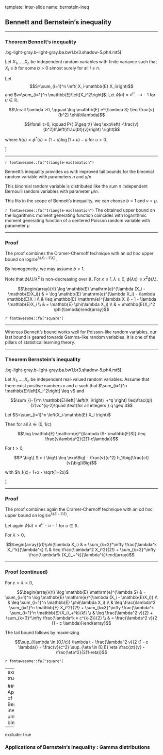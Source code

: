 template: inter-slide
name: bernstein-ineq

## Bennett and Bernstein's inequality


---
  
### Theorem Bennett's inequality

  
.bg-light-gray.b--light-gray.ba.bw1.br3.shadow-5.ph4.mt5[

Let $X_1,\ldots,X_n$ be independent  random variables with finite
variance such that $X_i\le b$ for some $b>0$
almost surely for all $i\leq n$.

Let
$$S=\sum_{i=1}^n \left(  X_i-\mathbb{E} X_i\right)$$
and $v=\sum_{i=1}^n \mathbb{E}\left[X_i^2\right]$.
Let $\phi(u)=e^u-u-1$ for $u\in \mathbb{R}$.


$$\forall \lambda >0, \qquad \log \mathbb{E} e^{\lambda S}  \leq \frac{v}{b^2} \phi(b\lambda)$$

$$\forall t>0, \qquad P\{  S\geq t\}  \leq \exp\left(  -\frac{v}{b^2}h\left(\frac{bt}{v}\right) \right)$$
  
where $h(u)=\phi^*(u) = (1+u)\log(1+u) -u$ for $u>0$.

]

---
  
`r fontawesome::fa("triangle-exclamation")`

Bennett's inequality provides us with improved tail bounds for  the
binomial random variable with parameters $n$ and $\mu/n$.

This binomial random variable is distributed like the sum $n$ independent
Bernoulli random variables with parameter $\mu/n$.

This fits in the scope of Bennett's inequality, we can choose $b=1$ and $v=\mu.$
  
`r fontawesome::fa("triangle-exclamation")` The obtained upper bound on the logarithmic moment generating function coincides with logarithmic moment generating function of a centered Poisson random variable with parameter $\mu$
  
  
---
  
### Proof
  
The proof combines the Cramer-Chernoff technique with an _ad hoc_ upper bound
on $\log \mathbb{E} \mathrm{e}^{\lambda (X_i - \mathbb{E}X_i)}$.

By homogeneity, we may assume $b=1$.

Note that $\phi(\lambda)/\lambda^2$ is non-decreasing over $\mathbb{R}$. For
$x\leq 1, \lambda \geq 0$, $\phi(\lambda x)\leq x^2 \phi(\lambda)$.

$$\begin{array}{rl}
\log \mathbb{E} \mathrm{e}^{\lambda (X_i - \mathbb{E}X_i)}
& = \log \mathbb{E} \mathrm{e}^{\lambda X_i}  - \lambda \mathbb{E}X_i \\
& \leq \mathbb{E} \mathrm{e}^{\lambda X_i} - 1 - \lambda \mathbb{E}X_i \\
& =  \mathbb{E} \phi(\lambda X_i) \\
& = \mathbb{E}X_i^2 \phi(\lambda)\end{array}$$
  
`r fontawesome::fa("square")`

---
  
Whereas Bennett's bound works well for Poisson-like random variables,
our last bound  is geared towards Gamma-like random variables. It is
one of the pillars of statistical learning theory.


---

### Theorem Bernstein's inequality


.bg-light-gray.b--light-gray.ba.bw1.br3.shadow-5.ph4.mt5[
  
Let $X_1,\ldots,X_n$ be independent
real-valued random variables.
Assume that there exist positive numbers
$v$ and $c$ such that $\sum_{i=1}^n \mathbb{E}\left[X_i^2\right]  \leq v$ and

$$\sum_{i=1}^n \mathbb{E}\left[  \left(X_i\right)_+^q \right] \leq\frac{q!}{2}vc^{q-2}\quad \text{for all integers }  q \geq 3$$
  
Let $S=\sum_{i=1}^n \left(X_i-\mathbb{E} X_i \right)$
  
Then for all $\lambda\in (0,1/c)$
  
$$\log \mathbb{E} \mathrm{e}^{\lambda (S- \mathbb{E}S)} \leq \frac{v\lambda^2}{2(1-c\lambda)}$$
  
For $t>0$,

$$P \big\{ S > t \big\} \leq \exp\Big( - \frac{v}{c^2} h_1\big(\frac{ct}{v}\big)\Big)$$
  
with $h_1(x)= 1+x - \sqrt{1+2x}$
  
]  

---
  
### Proof
  
The proof combines again the Cramer-Chernoff technique with an _ad hoc_ upper bound
on $\log \mathbb{E} \mathrm{e}^{\lambda (S - \mathbb{E}S)}$.


Let again $\phi(u)=e^u-u-1$ for $u\in \mathbb{R}$.

For $\lambda>0$,

$$\begin{array}{rl}\phi(\lambda X_i)  & = \sum_{k=2}^\infty \frac{\lambda^k X_i^k}{\lambda^k} \\ & \leq \frac{\lambda^2 X_i^2}{2!} + \sum_{k=3}^\infty \frac{\lambda^k (X_i)_+^k}{\lambda^k}\end{array}$$
  
---
  
### Proof (continued)
  
For $c> \lambda>0$,

$$\begin{array}{rl} \log \mathbb{E} \mathrm{e}^{\lambda S}  & = \sum_{i=1}^n \log \mathbb{E} \mathrm{e}^{\lambda (X_i - \mathbb{E}X_i)} \\  & \leq \sum_{i=1}^n \mathbb{E} \phi(\lambda X_i) \\
& \leq \frac{\lambda^2 \sum_{i=1}^n  \mathbb{E} X_i^2}{2!} + \sum_{k=3}^\infty \frac{\lambda^k \sum_{i=1}^n \mathbb{E}(X_i)_+^k}{k!} \\  & \leq \frac{\lambda^2 v}{2} + \sum_{k=3}^\infty \frac{\lambda^k v c^{k-2}}{2} \\  & =  \frac{\lambda^2 v}{2 (1 - c \lambda)}\end{array}$$
  
The tail bound follows by maximizing

$$\sup_{\lambda \in [0,1/c)}  \lambda t - \frac{\lambda^2 v}{2 (1 - c \lambda)} = \frac{v}{c^2} \sup_{\eta \in [0,1)} \eta \frac{ct}{v} - \frac{\eta^2}{2(1-\eta)}$$
  
`r fontawesome::fa("square")`

---
exclude: true

### Applications of Bernstein's inequality : unbalanced binomials



---
exclude: true

### Applications of Bernstein's inequality : Gamma distributions
  
  
  
  




  
  